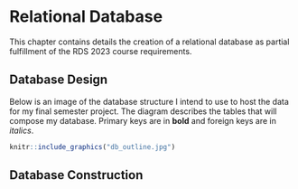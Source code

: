 # Relational Database 

This chapter contains details the creation of a relational database as partial fulfillment of the RDS 2023 course requirements. 

## Database Design

Below is an image of the database structure I intend to use to host the data for
my final semester project. The diagram describes the tables that will compose my 
database. Primary keys are in **bold** and foreign keys are in *italics*.

```r

knitr::include_graphics("db_outline.jpg")

```

## Database Construction

```r

```


